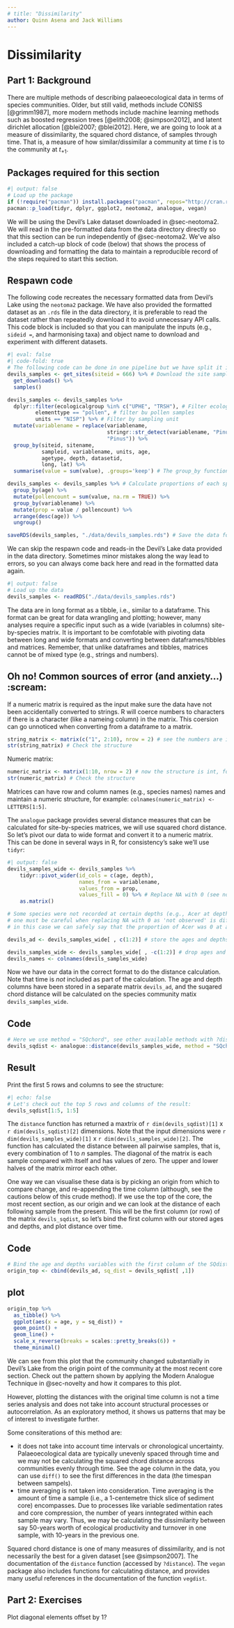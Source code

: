 ```yaml
---
# title: "Dissimilarity"
author: Quinn Asena and Jack Williams
---
```


# Dissimilarity {#sec-dissimilarity}

## Part 1: Background

There are multiple methods of describing palaeoecological data in terms of species communities. Older, but still valid, methods include CONISS [@grimm1987], more modern methods include machine learning methods such as boosted regression trees [@elith2008; @simpson2012], and latent dirichlet allocation [@blei2007; @blei2012]. Here, we are going to look at a measure of dissimilarity, the squared chord distance, of samples through time. That is, a measure of how similar/dissimilar a community at time $t$ is to the community at $t_{+1}$.


::: {.callout-note}
# Packages required for this section

```r
#| output: false
# Load up the package
if (!require("pacman")) install.packages("pacman", repos="http://cran.r-project.org")
pacman::p_load(tidyr, dplyr, ggplot2, neotoma2, analogue, vegan)
```
:::


We will be using the Devil's Lake dataset downloaded in @sec-neotoma2. We will read in the pre-formatted data from the data directory directly so that this section can be run independently of @sec-neotoma2. We've also included a catch-up block of code (below) that shows the process of downloading and formatting the data to maintain a reproducible record of the steps required to start this section.

::: {.callout-tip}
# Respawn code

The following code recreates the necessary formatted data from Devil's Lake using the `neotoma2` package. We have also provided the formatted dataset as an `.rds` file in the data directory, it is preferable to read the dataset rather than repeatedly download it to avoid unnecessary API calls. This code block is included so that you can manipulate the inputs (e.g., `sideid = `, and harmonising taxa) and object name to download and experiment with different datasets.

```r
#| eval: false
#| code-fold: true
# The following code can be done in one pipeline but we have split it into chunks to help with readablity
devils_samples <- get_sites(siteid = 666) %>% # Download the site samples data
  get_downloads() %>%
  samples()

devils_samples <- devils_samples %>%+
  dplyr::filter(ecologicalgroup %in% c("UPHE", "TRSH"), # Filter ecological groups by upland heath and trees and shrubs
         elementtype == "pollen", # filter bu pollen samples
         units == "NISP") %>% # Filter by sampling unit
  mutate(variablename = replace(variablename,
                                stringr::str_detect(variablename, "Pinus.*"), # Harmonize Pinus into one group
                                "Pinus")) %>%
  group_by(siteid, sitename,
           sampleid, variablename, units, age,
           agetype, depth, datasetid,
           long, lat) %>%
  summarise(value = sum(value), .groups='keep') # The group_by function will drop columns not used as grouping variables

devils_samples <- devils_samples %>% # Calculate proportions of each species by year group
  group_by(age) %>%
  mutate(pollencount = sum(value, na.rm = TRUE)) %>%
  group_by(variablename) %>%
  mutate(prop = value / pollencount) %>%
  arrange(desc(age)) %>%
  ungroup()

saveRDS(devils_samples, "./data/devils_samples.rds") # Save the data for later
```

:::

We can skip the respawn code and reads-in the Devil's Lake data provided in the data directory. Sometimes minor mistakes along the way lead to errors, so you can always come back here and read in the formatted data again.

```r
#| output: false
# Load up the data
devils_samples <- readRDS("./data/devils_samples.rds")

```


The data are in long format as a tibble, i.e., similar to a dataframe. This format can be great for data wrangling and plotting; however, many analyses require a specific input such as a wide (variables in columns) site-by-species matrix. It is important to be comfotable with pivoting data between long and wide formats and converting between dataframes/tibbles and matrices. Remember, that unlike dataframes and tibbles, matrices cannot be of mixed type (e.g., strings and numbers).

::: {.callout-warning}
# Oh no! Common sources of error (and anxiety...) :scream:

If a numeric matrix is required as the input make sure the data have not been accidentally converted to strings. R will coerce numbers to characters if there is a character (like a nameing column) in the matrix. This coersion can go unnoticed when converting from a dataframe to a matrix.

```r
string_matrix <- matrix(c("1", 2:10), nrow = 2) # see the numbers are in quotes indicating a string? 
str(string_matrix) # Check the structure
```

Numeric matrix:

```r
numeric_matrix <- matrix(1:10, nrow = 2) # now the structure is int, for integer.
str(numeric_matrix) # Check the structure
```

Matrices can have row and column names (e.g., species names) names and maintain a numeric structure, for example: `colnames(numeric_matrix) <- LETTERS[1:5]`. 
:::

The `analogue` package provides several distance measures that can be calculated for site-by-species matrices, we will use squared chord distance. So let's pivot our data to wide format and convert it to a numeric matrix. This can be done in several ways in R, for consistency's sake we'll use `tidyr`:

```r
#| output: false
devils_samples_wide <- devils_samples %>%
    tidyr::pivot_wider(id_cols = c(age, depth),
                       names_from = variablename,
                       values_from = prop,
                       values_fill = 0) %>% # Replace NA with 0 (see note below) 
    as.matrix()

# Some species were not recorded at certain depths (e.g., Acer at depth 603)
# one must be careful when replacing NA with 0 as 'not observed' is different to a measurement of 0
# in this case we can safely say that the proportion of Acer was 0 at a depth of 603

devils_ad <- devils_samples_wide[ , c(1:2)] # store the ages and depths separately

devils_samples_wide <- devils_samples_wide[ , -c(1:2)] # drop ages and depth as they are not included in the distance calculations
devils_names <- colnames(devils_samples_wide)

```

Now we have our data in the correct format to do the distance calculation. Note that time is _not_ included as part of the calculation. The age and depth columns have been stored in a separate matrix `devils_ad`, and the suqared chord distance will be calculated on the species community matix `devils_samples_wide`. 

::: {.panel-tabset}

## Code

```r
# Here we use method = "SQchord", see other available methods with ?distance
devils_sqdist <- analogue::distance(devils_samples_wide, method = "SQchord")
```

## Result

Print the first 5 rows and columns to see the structure:
```r
#| echo: false
# Let's check out the top 5 rows and columns of the result:
devils_sqdist[1:5, 1:5]
```

:::

The `distance` function has returned a maxtrix of `r dim(devils_sqdist)[1]` x `r dim(devils_sqdist)[2]` dimensions. Note that the input dimensions were `r dim(devils_samples_wide)[1]` x `r dim(devils_samples_wide)[2]`. The function has calculated the distance between all pairwise samples, that is, every combination of 1 to $n$ samples. The diagonal of the matrix is each sample compared with itself and has values of zero. The upper and lower halves of the matrix mirror each other.

One way we can visualise these data is by picking an origin from which to compare change, and re-appending the time column (although, see the cautions below of this crude method). If we use the top of the core, the most recent section, as our origin and we can look at the distance of each following sample from the present. This will be the first column (or row) of the matrix `devils_sqdist`, so let's bind the first column with our stored ages and depths, and plot distance over time.

::: {.panel-tabset}

## Code

```r
# Bind the age and depths variables with the first column of the SQdistances
origin_top <- cbind(devils_ad, sq_dist = devils_sqdist[ ,1])
```

## plot

```r
origin_top %>%
  as_tibble() %>% 
  ggplot(aes(x = age, y = sq_dist)) + 
  geom_point() +
  geom_line() +
  scale_x_reverse(breaks = scales::pretty_breaks(6)) +
  theme_minimal()
```

:::

We can see from this plot that the community changed substantially in Devil's Lake from the origin point of the community at the most recent core section. Check out the pattern shown by applying the Modern Analogue Technique in @sec-novelty and how it compares to this plot.

However, plotting the distances with the original time column is not a time series analysis and does not take into account structural processes or autocorrelation. As an exploratory method, it shows us patterns that may be of interest to investigate further.

Some consiterations of this method are:

- it does not take into account time intervals or chronological uncertainty. Palaeoecological data are typically unevenly spaced through time and we may not be calculating the squared chord distance across communities evenly through time. See the age column in the data, you can use `diff()` to see the first differences in the data (the timespan between sampels).
- time averaging is not taken into consideration. Time averaging is the amount of time a sample (i.e., a 1-centemetre thick slice of sediment core) encompasses. Due to processes like variable sedimentation rates and core compression, the number of years inntegrated within each sample may vary. Thus, we may be calculating the dissimilarity between say 50-years worth of ecological productivity and turnover in one sample, with 10-years in the previous one.

Squared chord distance is one of many measures of dissimilarity, and is not necessarily the best for a given dataset [see @simpson2007]. The documentation of the `distance` function (accessed by `?distance`). The `vegan` package also includes functions for calculating distance, and provides many useful references in the documentation of the function `vegdist`.


## Part 2: Exercises

Plot diagonal elements offset by 1?